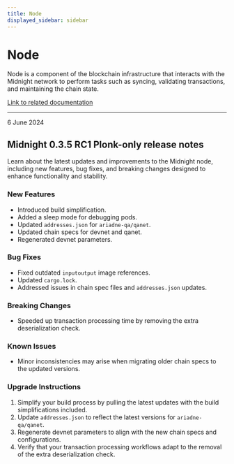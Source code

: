 ```yaml
---
title: Node
displayed_sidebar: sidebar
---
```


# Node

Node is a component of the blockchain infrastructure that interacts with the Midnight network to perform tasks such as syncing, validating transactions, and maintaining the chain state.

[Link to related documentation](../../develop/nodes-and-dapps/node-endpoints)

---

<div 
  style={{
    marginTop: '0',
    fontSize: '1rem',
    fontWeight: 'normal',
    marginBottom: '0.5rem'
  }}
>
  6 June 2024
</div>

## Midnight 0.3.5 RC1 Plonk-only release notes

Learn about the latest updates and improvements to the Midnight node, including new features, bug fixes, and breaking changes designed to enhance functionality and stability.

### New Features

- Introduced build simplification.
- Added a sleep mode for debugging pods.
- Updated `addresses.json` for `ariadne-qa/qanet`.
- Updated chain specs for devnet and qanet.
- Regenerated devnet parameters.

### Bug Fixes

- Fixed outdated `inputoutput` image references.
- Updated `cargo.lock`.
- Addressed issues in chain spec files and `addresses.json` updates.

### Breaking Changes

- Speeded up transaction processing time by removing the extra deserialization check.

### Known Issues

- Minor inconsistencies may arise when migrating older chain specs to the updated versions.

### Upgrade Instructions

1. Simplify your build process by pulling the latest updates with the build simplifications included.
2. Update `addresses.json` to reflect the latest versions for `ariadne-qa/qanet`.
3. Regenerate devnet parameters to align with the new chain specs and configurations.
4. Verify that your transaction processing workflows adapt to the removal of the extra deserialization check.
